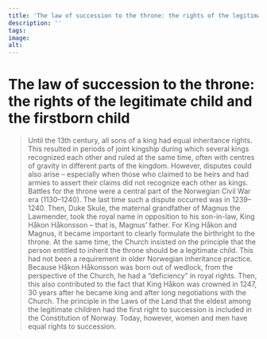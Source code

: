 ```yaml
---
title: 'The law of succession to the throne: the rights of the legitimate child and the firstborn child'
description: ''
tags:
image: 
alt: 
---
```



# The law of succession to the throne: the rights of the legitimate child and the firstborn child

<Blockquote
    quote='“And after the death of our king, it is the first inheritance that he who is the son of the king of Norway shall be king of all of the realm of Norway, solely the oldest and lawfully begotten.”'
    footer='Christianity section, chapter 4' />

<Spacer height={40}/>
<Container stil="initial side">
    Until the 13th century, all sons of a king had equal inheritance rights. 
    This resulted in periods of joint kingship during which several kings recognized each other and ruled at the same time, often with centres of gravity in different parts of the kingdom. 
    However, disputes could also arise – especially when those who claimed to be heirs and had armies to assert their claims did not recognize each other as kings. 
    Battles for the throne were a central part of the Norwegian Civil War era (1130–1240). 
    The last time such a dispute occurred was in 1239–1240. 
    Then, Duke Skule, the maternal grandfather of Magnus the Lawmender, took the royal name in opposition to his son-in-law, King Håkon Håkonsson – that is, Magnus’ father. 
    For King Håkon and Magnus, it became important to clearly formulate the birthright to the throne. 
    At the same time, the Church insisted on the principle that the person entitled to inherit the throne should be a legitimate child. 
    This had not been a requirement in older Norwegian inheritance practice. 
    Because Håkon Håkonsson was born out of wedlock, from the perspective of the Church, he had a “deficiency” in royal rights. 
    Then, this also contributed to the fact that King Håkon was crowned in 1247, 30 years after he became king and after long negotiations with the Church. 
    The principle in the Laws of the Land that the eldest among the legitimate children had the first right to succession is included in the Constitution of Norway. 
    Today, however, women and men have equal rights to succession.
</Container>

<Work id="ubb-diplom-0035" />
<Spacer height={170}/>